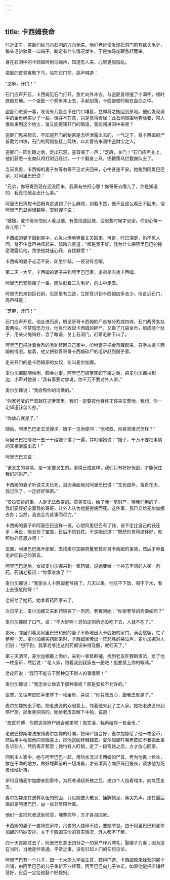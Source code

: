 ```yaml
---
---
---
```

title: 卡西姆丧命
---




时近正午，盗匪们纵马向石洞的方向驰来。他们老远便发现石洞门前有数头毛驴，每头毛驴驮着一口箱子，断定有什么情况发生，于是快马加鞭急赶而来。

身在石洞中的卡西姆听到马蹄声，知道有人来，心里更加慌乱。

盗匪的首领离鞍下马，站在石门前，高声喊道：

“芝麻，开门！”

石门应声开启。卡西姆见石门打开，急忙向外冲去，与盗匪首领撞了个满怀，顿时跌倒在地。一个盗匪一个箭步冲上去，手起剑落，卡西姆顿时倒在血泊之中。

盗匪们进洞一看，发现有几袋金币在门口堆着，立即将之搬回到原地。他们发现洞中的金币确实少了一些，但并不在意，只是觉得奇怪：此石洞周围地势险要，常人很难来到这个地方，谁又能得知开门的暗语，竟能闯进洞中来呢？

盗匪们思来想去，不知道开门的秘密是怎样泄露出去的，一气之下，将卡西姆的尸首截为四块，石门的两侧各挂上两块，以此警告来洞中盗财宝之人。

盗匪们一阵忙碌之后，走出石洞，盗首喊了一声：“芝麻，关门！”石门应声关上。他们获悉一支商队将打附近经过，一个个翻身上马，扬鞭策马拦截商队去了。

当天夜里，卡西姆的妻子左等右等不见丈夫回来，心中甚是不安。她跑到阿里巴巴家，对阿里巴巴说：

“兄弟，你哥哥到现在还没回来，我真有些担心哪！你哥哥去哪儿了，你是知道的，我真怕他会出什么事。”

阿里巴巴猜想卡西姆肯定遇到了什么麻烦，如若不然，他不会这么晚还不回来。但阿里巴巴显得很镇静，安慰嫂子说：

“嫂嫂，或许哥哥怕别人看见他，有意绕道回城，会迟些时候才到家。你耐心等一会儿吧！”

卡西姆的妻子回到家中，心急火燎地等着丈夫回来。可是，时已深更，仍不见人回，禁不住低声抽噎起来，暗暗自责道：“都是我不好，我为什么把阿里巴巴的秘密泄露给他，致使他财迷心窍，自找罪受！”

卡西姆的妻子忐忑不安，如坐针毡，一夜没有合眼。

第二天一大早，卡西姆的妻子来到阿里巴巴家，求弟弟去找卡西姆。

阿里巴巴安慰嫂子一番，随后赶着三头毛驴，向山中走去。

阿里巴巴来到巨石前，见那里有血迹，立即意识到卡西姆凶多吉少。他走近石门，高声喊道：

“芝麻，开门！”

石门应声开启。他走进石洞，眼见哥哥卡西姆的尸首被分割成四块，石门两旁各挂着两块，不禁惊恐万分。他急忙收起卡西姆的碎尸，又搬了几袋金币，绑成两个驮子，用柴火掩饰好，念了暗语，关上石洞门，赶着毛驴下山了。

阿里巴巴把驮着金币的毛驴赶回自己家中，吩咐妻子把金币藏起来，只字未提卡西姆的情况。接着，他又把驮着哥哥卡西姆碎尸的毛驴赶到嫂子家。

走来开门的是卡西姆家的女奴，名叫麦尔加娜。

麦尔加娜聪明伶俐，颇会办事。阿里巴巴把箩筐卸下来之后，把麦尔加娜拉到一边，小声对她说：“我有事要对你说，你千万不要对外人讲。”

麦尔加娜说：“我会照你的话做的。”

“你家老爷的尸首就在这箩筐里，我们一定要按他寿终正寝来安葬他。我想，你一定知道该怎么办。”

“你放心就是了。”

随后，阿里巴巴走去见嫂子。嫂子一见他便问：“他叔叔，你哥哥情况怎样？”

阿里巴巴把情况一五一十给嫂子讲了一遍，并叮嘱她说：“嫂子，千万不要把事情的真相泄露出去！”

阿里巴巴又说：

“该发生的事情，是一定要发生的。事情已成这样，我们只有好好保密，才能保住我们的财产。”

卡西姆的妻子听说丈夫已死，泪流满面地对阿里巴巴说：“生死由命，富贵在天，我记住了，一定好好保密。”

“安拉安排的事，人是无法改变的。赞美安拉，给了我一笔财产，够我们用的了。我们要好好安葬我的哥哥，让外人认为他是得病而死。这件事，我已交给麦尔加娜去办；当然，我也会为此事而尽力。”

卡西姆的妻子听阿里巴巴这样一说，心想阿里巴巴有了钱，说不定比自己的钱还多；再说，他发现了宝库，日后不愁钱花。于是她说道：“既然你觉得这样好，就照你的意思办吧！”

说罢，阿里巴巴离开那里，去找麦尔加娜商量安葬哥哥卡西姆的事情，然后才牵着毛驴回自己的家去。

阿里巴巴走后，女奴麦尔加娜来到一家药铺，说她要给一个神志不清的人买一剂药，药铺老板问：“你家谁病了？”

麦尔加娜说：“我家主人卡西姆老爷病了。几天以来，他吃不下饭，喝不下水，看上去很危险呀！”

老板给了她药，她拿着药回家去了。

次日早上，麦尔加娜又来到药铺买了一剂药。老板问她：“你家老爷的病情如何？”

麦尔加娜叹了口气，说：“不大好啊！恐怕这剂药还没吃下去，人就不在了。”

那天，邻居们看见阿里巴巴和他的妻子不断地出入卡西姆的家门，满面愁容，忙了整整一天。麦尔加娜买药回来时，卡西姆家传出一阵悲痛的哭泣声。麦尔加娜对人们说：“想不到，我家老爷连这剂药都没来得及服，就归天了。”

第三天清早，麦尔加娜戴上面纱，来到一家修鞋铺，找到老皮匠穆斯塔法，给了他一枚金币，然后说：“老人家，跟着我到我家去一趟吧！但要蒙上你的眼睛。”

老皮匠说：“我可不能去干那种见不得人的事情啊！”

麦尔加娜说：“我怎会让你去干那种事呢？那是安拉不允许的。”

说罢，又往老皮匠手里塞了一枚金币，并说：“你只管放心，跟我去就是了。”

麦尔加娜掏出手帕，把老皮匠的双眼蒙上，领着他来到了主人家。她把老皮匠带到停尸房，那里黑洞洞的。她给老皮匠解下手帕，说道：

“皮匠师傅，你把这具碎尸缝合起来吧！做完活，我再给你一枚金币。”

老皮匠穆斯塔法按照麦尔加娜的叮嘱，把碎尸缝合好，麦尔加娜给了他一枚金币，然后用手帕把他的双眼蒙上，把他送回修鞋铺去。麦尔加娜叮嘱老皮匠不要把此事告诉别人，然后离开那里；她怕有人盯梢，走了一段弯路之后，方才放心回家。

回到主人家中，她与阿里巴巴一起，用热水洗过卡西姆的尸首，再为他裹上殓衣，放在干净的地方，做好埋葬前的一切准备，才去清真寺向伊玛目报丧，请求他为死者诵经祈祷。

伊玛目随麦尔加娜来到家中，为死者诵经祈祷之后，由四个人抬着棺木，向坟茔走去。

麦尔加娜走在送葬队伍的前面，只见她披头散发、捶胸顿足、痛哭失声。走在最后面的是阿里巴巴，由一些邻居陪伴着。

他们一直把死者送到坟茔，埋葬完毕，方才各自回家。

卡西姆的妻子一直待在家中，吊丧的人络绎不绝，要她节哀。由于阿里巴巴和麦尔加娜的巧妙安排，关于卡西姆丧命的真实情况，外人都不了解。

四十天丧期过去了，阿里巴巴拿出四分之一的家产作为聘礼，娶嫂子为妻；因为这在当时、当地是件普通、平常之事，没有引起人们的任何议论。

阿里巴巴有一个儿子，跟一个大商人学做生意，颇得门道。卡西姆原来经营的那个店铺，由阿里巴巴的儿子重新开业经营。阿里巴巴向儿子许诺，如果他能把店铺经营好，日后一定给他娶个好媳妇。